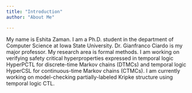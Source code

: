 ```yaml
---
title: "Introduction"
author: "About Me"

---
```



My name is Eshita Zaman. I am a Ph.D. student in the department of Computer Science at Iowa State University.  Dr. Gianfranco Ciardo is my major professor. My research area is formal methods. I am working on verifying safety critical hyperproperties expressed in temporal logic HyperPCTL for discrete-time Markov chains (DTMCs) and temporal logic HyperCSL for continuous-time Markov chains (CTMCs). I am currently working on model-checking partially-labeled Kripke structure using temporal logic CTL.
